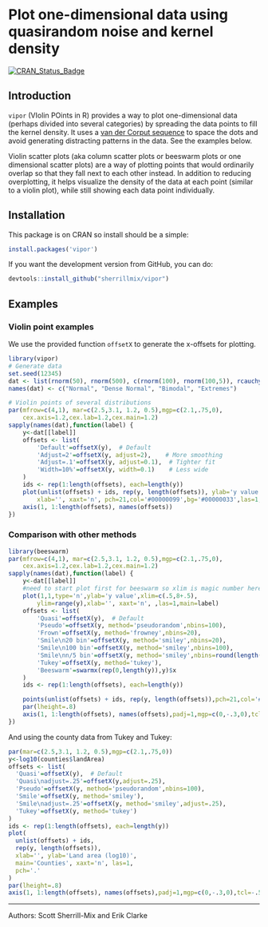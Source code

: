 # Plot one-dimensional data using quasirandom noise and kernel density

[![CRAN_Status_Badge](http://www.r-pkg.org/badges/version/vipor)](https://cran.r-project.org/package=vipor)

## Introduction

`vipor` (VIolin POints in R) provides a way to plot one-dimensional data (perhaps divided into several categories) by spreading the data points to fill the kernel density. It uses a [van der Corput sequence](https://en.wikipedia.org/wiki/Van_der_Corput_sequence) to space the dots and avoid generating distracting patterns in the data. See the examples below.

Violin scatter plots (aka column scatter plots or beeswarm plots or one dimensional scatter plots) are a way of plotting points that would ordinarily overlap so that they fall next to each other instead. In addition to reducing overplotting, it helps visualize the density of the data at each point (similar to a violin plot), while still showing each data point individually.

## Installation
This package is on CRAN so install should be a simple:
```r
install.packages('vipor')
```

If you want the development version from GitHub, you can do:

```r
devtools::install_github("sherrillmix/vipor")
```

## Examples

### Violin point examples

We use the provided function `offsetX` to generate the x-offsets for plotting.
```r
library(vipor)
# Generate data
set.seed(12345)
dat <- list(rnorm(50), rnorm(500), c(rnorm(100), rnorm(100,5)), rcauchy(100))
names(dat) <- c("Normal", "Dense Normal", "Bimodal", "Extremes")

# Violin points of several distributions
par(mfrow=c(4,1), mar=c(2.5,3.1, 1.2, 0.5),mgp=c(2.1,.75,0),
	cex.axis=1.2,cex.lab=1.2,cex.main=1.2)
sapply(names(dat),function(label) {
	y<-dat[[label]]
	offsets <- list(
		'Default'=offsetX(y),  # Default
		'Adjust=2'=offsetX(y, adjust=2),    # More smoothing
		'Adjust=.1'=offsetX(y, adjust=0.1),  # Tighter fit
		'Width=10%'=offsetX(y, width=0.1)    # Less wide
	)  
	ids <- rep(1:length(offsets), each=length(y))
	plot(unlist(offsets) + ids, rep(y, length(offsets)), ylab='y value',
		xlab='', xaxt='n', pch=21,col='#00000099',bg='#00000033',las=1,main=label)
	axis(1, 1:length(offsets), names(offsets))
})
```


### Comparison with other methods
```r
library(beeswarm)
par(mfrow=c(4,1), mar=c(2.5,3.1, 1.2, 0.5),mgp=c(2.1,.75,0),
	cex.axis=1.2,cex.lab=1.2,cex.main=1.2)
sapply(names(dat),function(label) {
	y<-dat[[label]]
	#need to start plot first for beeswarm so xlim is magic number here
	plot(1,1,type='n',ylab='y value',xlim=c(.5,8+.5),
		ylim=range(y),xlab='', xaxt='n', ,las=1,main=label)
	offsets <- list(
		'Quasi'=offsetX(y),  # Default
		'Pseudo'=offsetX(y, method='pseudorandom',nbins=100),
		'Frown'=offsetX(y, method='frowney',nbins=20),
		'Smile\n20 bin'=offsetX(y, method='smiley',nbins=20),
		'Smile\n100 bin'=offsetX(y, method='smiley',nbins=100),
		'Smile\nn/5 bin'=offsetX(y, method='smiley',nbins=round(length(y)/5)),
		'Tukey'=offsetX(y, method='tukey'),
		'Beeswarm'=swarmx(rep(0,length(y)),y)$x
	)
	ids <- rep(1:length(offsets), each=length(y))

	points(unlist(offsets) + ids, rep(y, length(offsets)),pch=21,col='#00000099',bg='#00000033')
	par(lheight=.8)
	axis(1, 1:length(offsets), names(offsets),padj=1,mgp=c(0,-.3,0),tcl=-.5)
})
```

And using the county data from Tukey and Tukey:
```r
par(mar=c(2.5,3.1, 1.2, 0.5),mgp=c(2.1,.75,0))
y<-log10(counties$landArea)
offsets <- list(
  'Quasi'=offsetX(y),  # Default
  'Quasi\nadjust=.25'=offsetX(y,adjust=.25),
  'Pseudo'=offsetX(y, method='pseudorandom',nbins=100),
  'Smile'=offsetX(y, method='smiley'),
  'Smile\nadjust=.25'=offsetX(y, method='smiley',adjust=.25),
  'Tukey'=offsetX(y, method='tukey')
)
ids <- rep(1:length(offsets), each=length(y))
plot(
  unlist(offsets) + ids,
  rep(y, length(offsets)),
  xlab='', ylab='Land area (log10)',
  main='Counties', xaxt='n', las=1,
  pch='.'
)
par(lheight=.8)
axis(1, 1:length(offsets), names(offsets),padj=1,mgp=c(0,-.3,0),tcl=-.5)
```

------
Authors: Scott Sherrill-Mix and Erik Clarke

